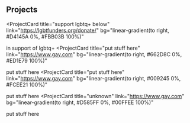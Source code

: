 ## Projects

<ProjectCard
  title="support lgbtq+ below"
  link="https://lgbtfunders.org/donate/"
  bg="linear-gradient(to right, #D4145A 0%, #FBB03B 100%)"
>
  in support of lgbtq+
</ProjectCard>
<ProjectCard
  title="put stuff here"
  link="https://www.gay.com"
  bg="linear-gradient(to right, #662D8C 0%, #ED1E79 100%)"
>
  put stuff here
</ProjectCard>
<ProjectCard
  title="put stuff here"
  link="https://www.gay.com"
  bg="linear-gradient(to right, #009245 0%, #FCEE21 100%)"
>
  put stuff here
</ProjectCard>
<ProjectCard
  title="unknown"
  link="https://www.gay.com"
  bg="linear-gradient(to right, #D585FF 0%, #00FFEE 100%)"
>
  put stuff here
</ProjectCard>
